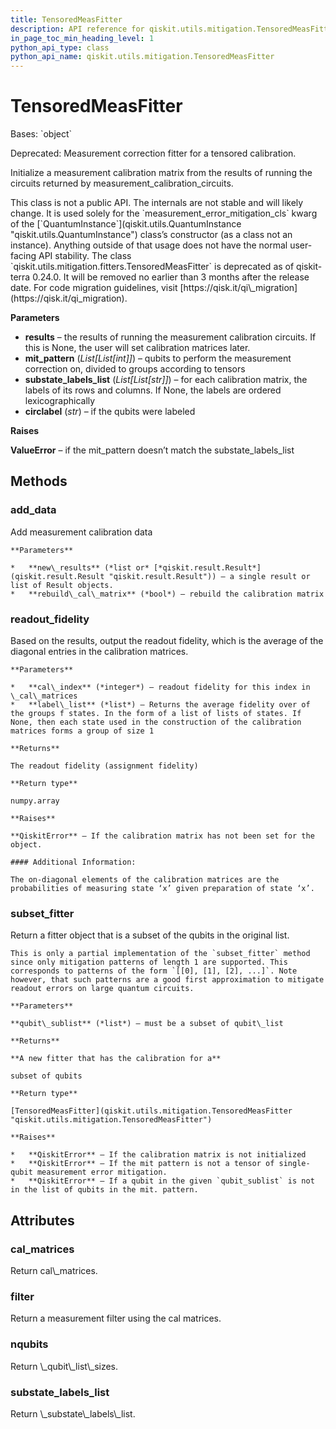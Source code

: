```yaml
---
title: TensoredMeasFitter
description: API reference for qiskit.utils.mitigation.TensoredMeasFitter
in_page_toc_min_heading_level: 1
python_api_type: class
python_api_name: qiskit.utils.mitigation.TensoredMeasFitter
---
```


# TensoredMeasFitter

<Class id="qiskit.utils.mitigation.TensoredMeasFitter" isDedicatedPage={true} github="https://github.com/qiskit/qiskit/tree/stable/0.24/qiskit/utils/mitigation/fitters.py" signature="TensoredMeasFitter(results, mit_pattern, substate_labels_list=None, circlabel='')">
  Bases: `object`

  Deprecated: Measurement correction fitter for a tensored calibration.

  Initialize a measurement calibration matrix from the results of running the circuits returned by measurement\_calibration\_circuits.

  <Admonition title="Warning" type="caution">
    This class is not a public API. The internals are not stable and will likely change. It is used solely for the `measurement_error_mitigation_cls` kwarg of the [`QuantumInstance`](qiskit.utils.QuantumInstance "qiskit.utils.QuantumInstance") class’s constructor (as a class not an instance). Anything outside of that usage does not have the normal user-facing API stability.
  </Admonition>

  <Admonition title="Deprecated since version 0.24.0" type="danger">
    The class `qiskit.utils.mitigation.fitters.TensoredMeasFitter` is deprecated as of qiskit-terra 0.24.0. It will be removed no earlier than 3 months after the release date. For code migration guidelines, visit [https://qisk.it/qi\_migration](https://qisk.it/qi_migration).
  </Admonition>

  **Parameters**

  *   **results** – the results of running the measurement calibration circuits. If this is None, the user will set calibration matrices later.
  *   **mit\_pattern** (*List\[List\[int]]*) – qubits to perform the measurement correction on, divided to groups according to tensors
  *   **substate\_labels\_list** (*List\[List\[str]]*) – for each calibration matrix, the labels of its rows and columns. If None, the labels are ordered lexicographically
  *   **circlabel** (*str*) – if the qubits were labeled

  **Raises**

  **ValueError** – if the mit\_pattern doesn’t match the substate\_labels\_list

  ## Methods

  <span id="qiskit-utils-mitigation-tensoredmeasfitter-add-data" />

  ### add\_data

  <Function id="qiskit.utils.mitigation.TensoredMeasFitter.add_data" name="add_data" signature="TensoredMeasFitter.add_data(new_results, rebuild_cal_matrix=True)">
    Add measurement calibration data

    **Parameters**

    *   **new\_results** (*list or* [*qiskit.result.Result*](qiskit.result.Result "qiskit.result.Result")) – a single result or list of Result objects.
    *   **rebuild\_cal\_matrix** (*bool*) – rebuild the calibration matrix
  </Function>

  <span id="qiskit-utils-mitigation-tensoredmeasfitter-readout-fidelity" />

  ### readout\_fidelity

  <Function id="qiskit.utils.mitigation.TensoredMeasFitter.readout_fidelity" name="readout_fidelity" signature="TensoredMeasFitter.readout_fidelity(cal_index=0, label_list=None)">
    Based on the results, output the readout fidelity, which is the average of the diagonal entries in the calibration matrices.

    **Parameters**

    *   **cal\_index** (*integer*) – readout fidelity for this index in \_cal\_matrices
    *   **label\_list** (*list*) – Returns the average fidelity over of the groups f states. In the form of a list of lists of states. If None, then each state used in the construction of the calibration matrices forms a group of size 1

    **Returns**

    The readout fidelity (assignment fidelity)

    **Return type**

    numpy.array

    **Raises**

    **QiskitError** – If the calibration matrix has not been set for the object.

    #### Additional Information:

    The on-diagonal elements of the calibration matrices are the probabilities of measuring state ‘x’ given preparation of state ‘x’.
  </Function>

  <span id="qiskit-utils-mitigation-tensoredmeasfitter-subset-fitter" />

  ### subset\_fitter

  <Function id="qiskit.utils.mitigation.TensoredMeasFitter.subset_fitter" name="subset_fitter" signature="TensoredMeasFitter.subset_fitter(qubit_sublist)">
    Return a fitter object that is a subset of the qubits in the original list.

    This is only a partial implementation of the `subset_fitter` method since only mitigation patterns of length 1 are supported. This corresponds to patterns of the form `[[0], [1], [2], ...]`. Note however, that such patterns are a good first approximation to mitigate readout errors on large quantum circuits.

    **Parameters**

    **qubit\_sublist** (*list*) – must be a subset of qubit\_list

    **Returns**

    **A new fitter that has the calibration for a**

    subset of qubits

    **Return type**

    [TensoredMeasFitter](qiskit.utils.mitigation.TensoredMeasFitter "qiskit.utils.mitigation.TensoredMeasFitter")

    **Raises**

    *   **QiskitError** – If the calibration matrix is not initialized
    *   **QiskitError** – If the mit pattern is not a tensor of single-qubit measurement error mitigation.
    *   **QiskitError** – If a qubit in the given `qubit_sublist` is not in the list of qubits in the mit. pattern.
  </Function>

  ## Attributes

  ### cal\_matrices

  <Attribute id="qiskit.utils.mitigation.TensoredMeasFitter.cal_matrices" name="cal_matrices">
    Return cal\_matrices.
  </Attribute>

  ### filter

  <Attribute id="qiskit.utils.mitigation.TensoredMeasFitter.filter" name="filter">
    Return a measurement filter using the cal matrices.
  </Attribute>

  ### nqubits

  <Attribute id="qiskit.utils.mitigation.TensoredMeasFitter.nqubits" name="nqubits">
    Return \_qubit\_list\_sizes.
  </Attribute>

  ### substate\_labels\_list

  <Attribute id="qiskit.utils.mitigation.TensoredMeasFitter.substate_labels_list" name="substate_labels_list">
    Return \_substate\_labels\_list.
  </Attribute>
</Class>

